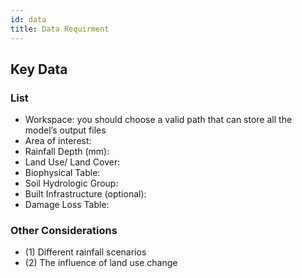```yaml
---
id: data
title: Data Requirment
---
```


## Key Data

### List

- Workspace: you should choose a valid path that can store all the model’s output files
- Area of interest: 
- Rainfall Depth (mm): 
- Land Use/ Land Cover: 
- Biophysical Table: 
- Soil Hydrologic Group:
- Built Infrastructure (optional):
- Damage Loss Table:

### Other Considerations

- (1) Different rainfall scenarios
- (2) The influence of land use change

